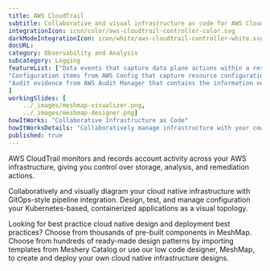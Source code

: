 ```yaml
---
title: AWS CloudTrail  
subtitle: Collaborative and visual infrastructure as code for AWS CloudTrail
integrationIcon: icon/color/aws-cloudtrail-controller-color.svg
darkModeIntegrationIcon: icon/white/aws-cloudtrail-controller-white.svg
docURL: 
category: Observability and Analysis
subcategory: Logging
featureList: ["Data events that capture data plane actions within a resource, such as reading or writing an Amazon S3 object.",
"Configuration items from AWS Config that capture resource configuration history and resource compliance history as evaluated by AWS Config rules.",
"Audit evidence from AWS Audit Manager that contains the information needed to demonstrate compliance with the requirements as specified by Audit Manager controls."
]
workingSlides: [
    ../_images/meshmap-visualizer.png,
    ../_images/meshmap-designer.png]
howItWorks: "Collaborative Infrastructure as Code"
howItWorksDetails: "Collaboratively manage infrastructure with your coworkers synchronously sharing the same designs."
published: true
---
```

<p>
    AWS CloudTrail monitors and records account activity across your AWS infrastructure, giving you control over storage, analysis, and remediation actions.
</p>
<p>
    Collaboratively and visually diagram your cloud native infrastructure with GitOps-style pipeline integration. Design, test, and manage configuration your Kubernetes-based, containerized applications as a visual topology.
</p>
<p>
    Looking for best practice cloud native design and deployment best practices? Choose from thousands of pre-built components in MeshMap. Choose from hundreds of ready-made design patterns by importing templates from Meshery Catalog or use our low code designer, MeshMap, to create and deploy your own cloud native infrastructure designs.
</p>